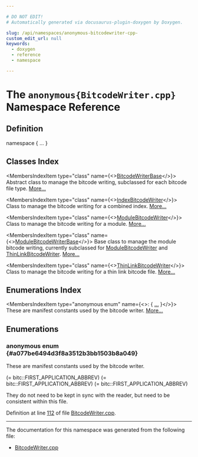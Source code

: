 ```yaml
---

# DO NOT EDIT!
# Automatically generated via docusaurus-plugin-doxygen by Doxygen.

slug: /api/namespaces/anonymous-bitcodewriter-cpp-
custom_edit_url: null
keywords:
  - doxygen
  - reference
  - namespace

---
```





# The `anonymous{BitcodeWriter.cpp}` Namespace Reference

<DoxygenPage pluginConfig={pluginConfig}>



## Definition

<CodeBlock>namespace &#123; ... &#125;</CodeBlock>

## Classes Index

<MembersIndex>

<MembersIndexItem
  type="class"
  name={<><a href="/docs/api/classes/anonymous-namespace-bitcodewriter-cpp-/bitcodewriterbase">BitcodeWriterBase</a></>}>
Abstract class to manage the bitcode writing, subclassed for each bitcode file type. <a href="/docs/api/classes/anonymous-namespace-bitcodewriter-cpp-/bitcodewriterbase/#details">More...</a>
</MembersIndexItem>

<MembersIndexItem
  type="class"
  name={<><a href="/docs/api/classes/anonymous-namespace-bitcodewriter-cpp-/indexbitcodewriter">IndexBitcodeWriter</a></>}>
Class to manage the bitcode writing for a combined index. <a href="/docs/api/classes/anonymous-namespace-bitcodewriter-cpp-/indexbitcodewriter/#details">More...</a>
</MembersIndexItem>

<MembersIndexItem
  type="class"
  name={<><a href="/docs/api/classes/anonymous-namespace-bitcodewriter-cpp-/modulebitcodewriter">ModuleBitcodeWriter</a></>}>
Class to manage the bitcode writing for a module. <a href="/docs/api/classes/anonymous-namespace-bitcodewriter-cpp-/modulebitcodewriter/#details">More...</a>
</MembersIndexItem>

<MembersIndexItem
  type="class"
  name={<><a href="/docs/api/classes/anonymous-namespace-bitcodewriter-cpp-/modulebitcodewriterbase">ModuleBitcodeWriterBase</a></>}>
Base class to manage the module bitcode writing, currently subclassed for <a href="/docs/api/classes/anonymous-namespace-bitcodewriter-cpp-/modulebitcodewriter">ModuleBitcodeWriter</a> and <a href="/docs/api/classes/anonymous-namespace-bitcodewriter-cpp-/thinlinkbitcodewriter">ThinLinkBitcodeWriter</a>. <a href="/docs/api/classes/anonymous-namespace-bitcodewriter-cpp-/modulebitcodewriterbase/#details">More...</a>
</MembersIndexItem>

<MembersIndexItem
  type="class"
  name={<><a href="/docs/api/classes/anonymous-namespace-bitcodewriter-cpp-/thinlinkbitcodewriter">ThinLinkBitcodeWriter</a></>}>
Class to manage the bitcode writing for a thin link bitcode file. <a href="/docs/api/classes/anonymous-namespace-bitcodewriter-cpp-/thinlinkbitcodewriter/#details">More...</a>
</MembersIndexItem>

</MembersIndex>

## Enumerations Index

<MembersIndex>

<MembersIndexItem
  type="anonymous enum"
  name={<>:  &#123; <a href="#a077be6494d3f8a3512b3bb1503b8a049">...</a> &#125;</>}>
These are manifest constants used by the bitcode writer. <a href="#a077be6494d3f8a3512b3bb1503b8a049">More...</a>
</MembersIndexItem>

</MembersIndex>


<SectionDefinition>

## Enumerations

### anonymous enum  {#a077be6494d3f8a3512b3bb1503b8a049}

<MemberDefinition
  prototype="anonymous enum ">
These are manifest constants used by the bitcode writer.

<EnumerationList title="Enumeration values">

<Link id="a077be6494d3f8a3512b3bb1503b8a049ab36acd6378d77b2f109e14b97b0f019c" />
<EnumerationListItem name="VST_ENTRY_8_ABBREV">
 (= bitc::FIRST&#95;APPLICATION&#95;ABBREV)
</EnumerationListItem>

<Link id="a077be6494d3f8a3512b3bb1503b8a049adb7ee3f02052ca12237e6fa5ff373819" />
<EnumerationListItem name="VST_ENTRY_7_ABBREV">

</EnumerationListItem>

<Link id="a077be6494d3f8a3512b3bb1503b8a049af6daf204701e6ffb9bd97bd82c4cd120" />
<EnumerationListItem name="VST_ENTRY_6_ABBREV">

</EnumerationListItem>

<Link id="a077be6494d3f8a3512b3bb1503b8a049a1533cec62309bb1df0064a62c0b0e4a0" />
<EnumerationListItem name="VST_BBENTRY_6_ABBREV">

</EnumerationListItem>

<Link id="a077be6494d3f8a3512b3bb1503b8a049abbc28cc9acd9908cb8d5d84c6cb973bb" />
<EnumerationListItem name="CONSTANTS_SETTYPE_ABBREV">
 (= bitc::FIRST&#95;APPLICATION&#95;ABBREV)
</EnumerationListItem>

<Link id="a077be6494d3f8a3512b3bb1503b8a049a86e371ca7ce2470cfd2e66d9dfb33193" />
<EnumerationListItem name="CONSTANTS_INTEGER_ABBREV">

</EnumerationListItem>

<Link id="a077be6494d3f8a3512b3bb1503b8a049a6a1ec59918427d2b04be3652501269a0" />
<EnumerationListItem name="CONSTANTS_CE_CAST_Abbrev">

</EnumerationListItem>

<Link id="a077be6494d3f8a3512b3bb1503b8a049a59e0ff93e366d44b02cda7a18b9d6bc2" />
<EnumerationListItem name="CONSTANTS_NULL_Abbrev">

</EnumerationListItem>

<Link id="a077be6494d3f8a3512b3bb1503b8a049abf8d6451510d55ea0ad88c779f267a73" />
<EnumerationListItem name="FUNCTION_INST_LOAD_ABBREV">
 (= bitc::FIRST&#95;APPLICATION&#95;ABBREV)
</EnumerationListItem>

<Link id="a077be6494d3f8a3512b3bb1503b8a049a550113a914e526368d8a8dffbafbad56" />
<EnumerationListItem name="FUNCTION_INST_UNOP_ABBREV">

</EnumerationListItem>

<Link id="a077be6494d3f8a3512b3bb1503b8a049a077d4ea88c7b92c094fb5d8233c73cb2" />
<EnumerationListItem name="FUNCTION_INST_UNOP_FLAGS_ABBREV">

</EnumerationListItem>

<Link id="a077be6494d3f8a3512b3bb1503b8a049a87bd535bcd7300aa81090617ffb34acc" />
<EnumerationListItem name="FUNCTION_INST_BINOP_ABBREV">

</EnumerationListItem>

<Link id="a077be6494d3f8a3512b3bb1503b8a049ac532429d0887aef8f3b4aad8e742be75" />
<EnumerationListItem name="FUNCTION_INST_BINOP_FLAGS_ABBREV">

</EnumerationListItem>

<Link id="a077be6494d3f8a3512b3bb1503b8a049abfaabe62f3666d52aa5400b599fe1891" />
<EnumerationListItem name="FUNCTION_INST_CAST_ABBREV">

</EnumerationListItem>

<Link id="a077be6494d3f8a3512b3bb1503b8a049acca0b3190cf1030abb8bf58b755d8390" />
<EnumerationListItem name="FUNCTION_INST_CAST_FLAGS_ABBREV">

</EnumerationListItem>

<Link id="a077be6494d3f8a3512b3bb1503b8a049ac8526d9e2caeb051e9cab7f237898669" />
<EnumerationListItem name="FUNCTION_INST_RET_VOID_ABBREV">

</EnumerationListItem>

<Link id="a077be6494d3f8a3512b3bb1503b8a049a1484d19ff82543cbae634727c42fca3c" />
<EnumerationListItem name="FUNCTION_INST_RET_VAL_ABBREV">

</EnumerationListItem>

<Link id="a077be6494d3f8a3512b3bb1503b8a049ac9fde7b67527ffa0318e6de06572cca9" />
<EnumerationListItem name="FUNCTION_INST_UNREACHABLE_ABBREV">

</EnumerationListItem>

<Link id="a077be6494d3f8a3512b3bb1503b8a049a983a7a1e3f3a06f60d6679c0619fcf36" />
<EnumerationListItem name="FUNCTION_INST_GEP_ABBREV">

</EnumerationListItem>

<Link id="a077be6494d3f8a3512b3bb1503b8a049aa785d5744ba960381b977854faab7c65" />
<EnumerationListItem name="FUNCTION_DEBUG_RECORD_VALUE_ABBREV">

</EnumerationListItem>

</EnumerationList>

They do not need to be kept in sync with the reader, but need to be consistent within this file.

Definition at line <a href="/docs/api/files/lib/lib/bitcode/lib/bitcode/writer/bitcodewriter-cpp/#l00112">112</a> of file <a href="/docs/api/files/lib/lib/bitcode/lib/bitcode/writer/bitcodewriter-cpp">BitcodeWriter.cpp</a>.
</MemberDefinition>

</SectionDefinition>

<hr/>

The documentation for this namespace was generated from the following file:

<ul>
<li><a href="/docs/api/files/lib/lib/bitcode/lib/bitcode/writer/bitcodewriter-cpp">BitcodeWriter.cpp</a></li>
</ul>

</DoxygenPage>
